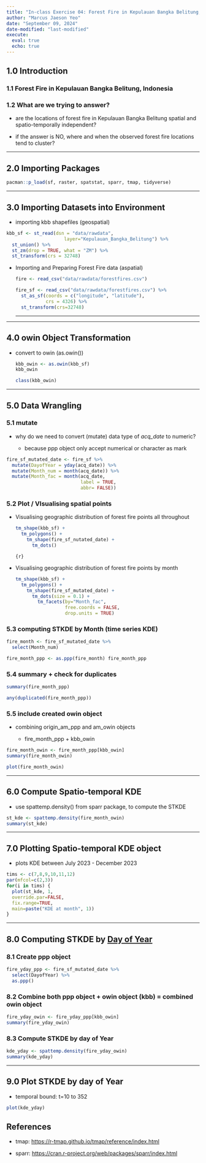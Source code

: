 ```yaml
---
title: "In-class Exercise 04: Forest Fire in Kepulauan Bangka Belitung, Indonesia (Spatio-temporal Point Patterns Analysis"
author: "Marcus Jaeson Yeo"
date: "September 09, 2024"
date-modified: "last-modified"
execute: 
  eval: true
  echo: true
---
```


## 1.0 Introduction

### 1.1 Forest Fire in Kepulauan Bangka Belitung, Indonesia

### 1.2 What are we trying to answer?

-   are the locations of forest fire in Kepulauan Bangka Belitung spatial and spatio-temporally independent?

-   if the answer is NO, where and when the observed forest fire locations tend to cluster?

------------------------------------------------------------------------

## 2.0 Importing Packages

```r
pacman::p_load(sf, raster, spatstat, sparr, tmap, tidyverse)
```

------------------------------------------------------------------------

## 3.0 Importing Datasets into Environment

-   importing kbb shapefiles (geospatial)

```r
kbb_sf <- st_read(dsn = "data/rawdata", 
                     layer="Kepulauan_Bangka_Belitung") %>%
  st_union() %>%
  st_zm(drop = TRUE, what = "ZM") %>%
  st_transform(crs = 32748)
```

-   Importing and Preparing Forest Fire data (aspatial)

    ```r
    fire <- read_csv("data/rawdata/forestfires.csv")
    ```

    ```r
    fire_sf <- read_csv("data/rawdata/forestfires.csv") %>%
      st_as_sf(coords = c("longitude", "latitude"),
               crs = 4326) %>%
      st_transform(crs=32748)
    ```

    ------------------------------------------------------------------------

------------------------------------------------------------------------

## 4.0 owin Object Transformation

-   convert to owin (as.owin())

    ```r
    kbb_owin <- as.owin(kbb_sf)
    kbb_owin
    ```

    ```r
    class(kbb_owin)
    ```

------------------------------------------------------------------------

## 5.0 Data Wrangling

### 5.1 mutate

-   why do we need to convert (mutate) data type of *acq_date* to numeric?

    -   because ppp object only accept numerical or character as mark

```r
fire_sf_mutated_date <- fire_sf %>%
  mutate(DayofYear = yday(acq_date)) %>%
  mutate(Month_num = month(acq_date)) %>%
  mutate(Month_fac = month(acq_date, 
                           label = TRUE,
                           abbr= FALSE))

```

### 5.2 Plot / VIsualising spatial points

-   Visualising geographic distribution of forest fire points all throughout

    ```r
    tm_shape(kbb_sf) +   
      tm_polygons() +    
        tm_shape(fire_sf_nutated_date) +    
          tm_dots()
    ```

    `{r}`

-   Visualising geographic distribution of forest fire points by month

    ```r
    tm_shape(kbb_sf) +   
      tm_polygons() +    
        tm_shape(fire_sf_mutated_date) +    
          tm_dots(size = 0.1) +    
            tm_facets(by="Month_fac",              
                      free.coords = FALSE,             
                      drop.units = TRUE)
    ```

### 5.3 computing STKDE by Month (time series KDE)

```r
fire_month <- fire_sf_mutated_date %>%   
  select(Month_num)
```

```r
fire_month_ppp <- as.ppp(fire_month) fire_month_ppp
```

### 5.4 summary + check for duplicates

```r
summary(fire_month_ppp)
```

```r
any(duplicated(fire_month_ppp))
```

### 5.5 include created owin object

-   combining origin_am_ppp and am_owin objects

    -   fire_month_ppp + kbb_owin

```r
fire_month_owin <- fire_month_ppp[kbb_owin]
summary(fire_month_owin)
```

```r
plot(fire_month_owin)
```

------------------------------------------------------------------------

## 6.0 Compute Spatio-temporal KDE

-   use spattemp.density() from sparr package, to compute the STKDE

```r
st_kde <- spattemp.density(fire_month_owin)
summary(st_kde)
```

------------------------------------------------------------------------

## 7.0 Plotting Spatio-temporal KDE object

-   plots KDE between July 2023 - December 2023

```r
tims <- c(7,8,9,10,11,12) 
par(mfcol=c(2,3)) 
for(i in tims) {
  plot(st_kde, 1,         
  override.par=FALSE,        
  fix.range=TRUE,        
  main=paste("KDE at month", 1)) 
}
```

------------------------------------------------------------------------

## 8.0 Computing STKDE by [Day of Year]{.underline}

### 8.1 Create ppp object 

```r
fire_yday_ppp <- fire_sf_mutated_date %>% 
  select(DayofYear) %>%
  as.ppp()

```

### 8.2 Combine both ppp object + owin object (kbb) = combined owin object 

```r
fire_yday_owin <- fire_yday_ppp[kbb_owin]
summary(fire_yday_owin)
```

### 8.3 Compute STKDE by day of Year

```r
kde_yday <- spattemp.density(fire_yday_owin)
summary(kde_yday)
```

------------------------------------------------------------------------

## 9.0 Plot STKDE by day of Year

-   temporal bound: t=10 to 352

```r
plot(kde_yday)
```

## References

-   tmap: <https://r-tmap.github.io/tmap/reference/index.html>

-   sparr: <https://cran.r-project.org/web/packages/sparr/index.html>
